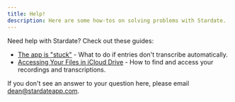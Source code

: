 ```yaml
---
title: Help!
description: Here are some how-tos on solving problems with Stardate.
---
```


Need help with Stardate? Check out these guides:

- [The app is "stuck"](/help/app-is-stuck) - What to do if entries don't transcribe automatically.
- [Accessing Your Files in iCloud Drive](/help/accessing-files) - How to find and access your recordings and transcriptions.

If you don't see an answer to your question here, please email [dean@stardateapp.com](mailto:dean@stardateapp.com).

